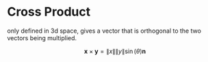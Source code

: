 # Cross Product

only defined in 3d space, gives a vector that is orthogonal to the two vectors being multiplied.

```math
\mathbf{x} \times \mathbf{y} = \|x\| \|y\| \sin(\theta) \mathbf{n}
```